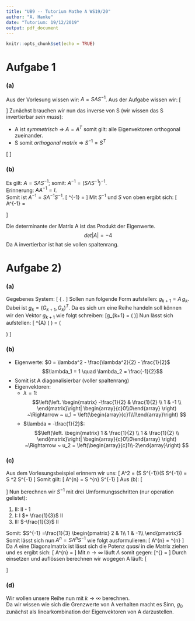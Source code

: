 ```yaml
---
title: "UB9 -- Tutorium Mathe A WS19/20"
author: "A. Hanke"
date: "Tutorium: 19/12/2019"
output: pdf_document
---
```


```r
knitr::opts_chunk$set(echo = TRUE)
```

# Aufgabe 1
### (a)
Aus der Vorlesung wissen wir: $A = S \Lambda S^{-1}$.
Aus der Aufgabe wissen wir:
\[
\begin{array}{cc}
{\Lambda = 
\begin{pmatrix}
    1   &   0   &   0\\
    0   &   -2  &   0\\
    0   &   0   &   2\\
\end{pmatrix}
}&{S = 
\begin{pmatrix}
    1   &   1   &   -1\\
    0   &   1   &   2\\
    -1  &   1   &   -1\\
\end{pmatrix}
}\\
\end{array}
\]
Zunächst brauchen wir nun das inverse von S (wir wissen das S invertierbar
*sein muss*):

- A ist _symmetrisch_ $\Rightarrow ~ A = A^T$ somit gilt: alle Eigenvektoren orthogonal zueinander.
- S somit _orthogonal matrix_ $\Rightarrow ~ S^{-1} = S^T$

\[
\begin{align}
A =&
\begin{pmatrix}
    1   &   1   &   -1\\
    0   &   1   &   2\\
    -1  &   1   &   -1\\
\end{pmatrix}
\begin{pmatrix}
    1   &   0   &   0\\
    0   &   -2  &   0\\
    0   &   0   &   2\\
\end{pmatrix}
\begin{pmatrix}
    1   &   0   &   -1\\
    1   &   1   &   1\\
    -1  &   2   &   -1\\
\end{pmatrix}\\
=&
\begin{pmatrix}
    1   &   -2  &   -2  \\
    0   &   -2  &   4   \\
    -1  &   -2  &   -2  \\
\end{pmatrix}
\begin{pmatrix}
    1   &   0   &   -1\\
    1   &   1   &   1\\
    -1  &   2   &   -1\\
\end{pmatrix}\\
=&
\begin{pmatrix}
    1   &   -6  &   -1  \\
    -6  &   6   &   -6  \\
    -1  &   -6  &   1   \\
\end{pmatrix}
\end{align}
\]

### (b)
Es gilt: $A = S\Lambda S^{-1}$; somit: $A^{-1} = \left( S\Lambda S^{-1} \right)^{-1}$.  
Erinnerung: $AA^{-1} = I$.  
Somit ist $A^{-1} = S \Lambda^{-1} S^{-1}$.
\[
\Lambda^{-1} =
\begin{pmatrix}
    1   &   0   &   0   \\
    0   &   \frac{-1}{2} &  0   \\
    0   &   0   &   \frac{1}{2} \\
\end{pmatrix}
\]
Mit $S^{-1}$ und $S$ von oben ergibt sich:
\[
A^{-1} =
\begin{pmatrix}
    1   &   -\frac{3}{2}    &   -1  \\
    -\frac{3}{2}    &   \frac{5}{2} &   -\frac{3}{2}    \\
    -1  &   -\frac{3}{2}    &   1   \\
\end{pmatrix}
\]

Die determinante der Matrix A ist das Produkt der Eigenwerte.
$$det|A| = -4$$
Da A invertierbar ist hat sie vollen spaltenrang.

# Aufgabe 2)
### (a)
Gegebenes System:
\[
\left\{
\begin{array}{lr}
    G_{k+2}= \frac{1}{2} G_{k+1}+ \frac{1}{2} G_{k}&\quad I\\
    G_{k+1}=G_{k+1}&\quad II\\
\end{array}
\right.
\]
Sollen nun folgende Form aufstellen: $g_{k+1} = A\, g_k$.
Dabei ist $g_{k} = \left( G_{k+1}, G_{k} \right)^T$.
Da es sich um eine Reihe handeln soll können wir den Vektor $g_{k+1}$
wie folgt schreiben:
\[g_{k+1} = \left(\begin{array}{c}G_{k+2} \\ G_{k+1}\end{array}\right)\]
Nun lässt sich aufstellen:
\[
\overbrace{\begin{pmatrix}
    \frac{1}{2} & \frac{1}{2} \\
    1           &       0     \\
\end{pmatrix}}^{A}
\left(\begin{array}{c} G_{k+1}\\G_k \end{array}\right) =
\left(\begin{array}{c}\frac{1}{2} G_{k+1}+ \frac{1}{2} G_{k} \\ G_{k+1}\end{array}\right)
\]

### (b)

- Eigenwerte: $0 = \lambda^2 - \frac{\lambda^2}{2} - \frac{1}{2}$
  $$\lambda_1 = 1 \quad \lambda_2 = \frac{-1}{2}$$
- Somit ist A diagonalisierbar (voller spaltenrang)
- Eigenvektoren:
  - $\lambda = 1$:  
    $$\left(\left.
    \begin{matrix}
        -\frac{1}{2} & \frac{1}{2} \\
        1            &      -1     \\
    \end{matrix}\right| \begin{array}{c}0\\0\end{array}
    \right)
    ~\Rightarrow ~ u_1 = \left(\begin{array}{c}1\\1\end{array}\right)
    $$
  - $\lambda = -\frac{1}{2}$:  
    $$\left(\left.
    \begin{matrix}
        1 & \frac{1}{2} \\
        1 & \frac{1}{2} \\
    \end{matrix}\right| \begin{array}{c}0\\0\end{array}
    \right)
    ~\Rightarrow ~ u_2 = \left(\begin{array}{c}1\\-2\end{array}\right)
    $$

### (c)
Aus dem Vorlesungsbeispiel erinnern wir uns:
\[
A^2 = (S \Lambda S^{-1})\cdot(S \Lambda S^{-1}) = S \Lambda^2 S^{-1}
\]
Somit gilt:
\[
A^{n} = S \Lambda^{n} S^{-1}
\]
Aus (b):
\[
\begin{array}{cc}
{\Lambda =
\begin{pmatrix}
    1   &   0\\
    0   &   -\frac{1}{2}\\
\end{pmatrix}
}&{S =
\begin{pmatrix}
    1   &   1\\
    1   &   -2\\
\end{pmatrix}
}\\
\end{array}
\]
Nun berechnen wir $S^{-1}$ mit drei Umformungsschritten (nur operation gelistet):

1. II: II - 1
2. I: I $+ \frac{1}{3}$ II
3. II: $-\frac{1}{3}$ II

Somit: $S^{-1} =\frac{1}{3}
\begin{pmatrix}
    2   &   1\\
    1   &  -1\\
\end{pmatrix}$  
Somit lässt sich nun $A^{n} = S\Lambda^{n} S^{-1}$ wie folgt
ausformulieren:
\[
A^{n} =\frac{1}{3}
\begin{pmatrix}
    1   &   1\\
    1   &   -2\\
\end{pmatrix}
\begin{pmatrix}
    1   &   0\\
    0   &   -\frac{1}{2}\\
\end{pmatrix}^{n}
\begin{pmatrix}
    2   &   1\\
    1   &  -1\\
\end{pmatrix}
\]
Da $\Lambda$ eine Diagonalmatrix ist lässt sich die Potenz _quasi_
in die Matrix ziehen und es ergibt sich:
\[
A^{n} =\frac{1}{3}
\begin{pmatrix}
    1   &   1\\
    1   &   -2\\
\end{pmatrix}
\begin{pmatrix}
    1   &   0\\
    0   &   -\frac{1}{2}^{n}\\
\end{pmatrix}
\begin{pmatrix}
    2   &   1\\
    1   &  -1\\
\end{pmatrix}
\]
Mit $n\rightarrow \infty$ läuft $\Lambda$ somit gegen:
\[\Lambda^{\infty} =
\begin{pmatrix}
    1   &   0\\
    0   &   0\\
\end{pmatrix}
\]
Durch einsetzen und auflössen berechnen wir wogegen A läuft:
\[
\begin{aligned}
    A^{\infty} &=\frac{1}{3}
    \begin{pmatrix}
        1   &   1\\
        1   &   -2\\
    \end{pmatrix}
    \begin{pmatrix}
        1   &   0\\
        0   &   0\\
    \end{pmatrix}
    \begin{pmatrix}
        2   &   1\\
        1   &  -1\\
    \end{pmatrix}\\
    &=
    \frac{1}{3}\left(\begin{array}{cc}{1} & {0} \\ {1} & {0}\end{array}\right)\left(\begin{array}{cc}{2} & {1} \\ {1} & {-1}\end{array}\right)\\
    &=
    \frac{1}{3}\left(\begin{array}{cc}{2} & {1} \\ {2} & {1}\end{array}\right)
\end{aligned}
\]

### (d)
Wir wollen unsere Reihe nun mit $k\rightarrow \infty$ berechnen.  
Da wir wissen wie sich die Grenzwerte von A verhalten macht es Sinn,
$g_0$ zunächst als linearkombination der Eigenvektoren von A darzustellen.  

